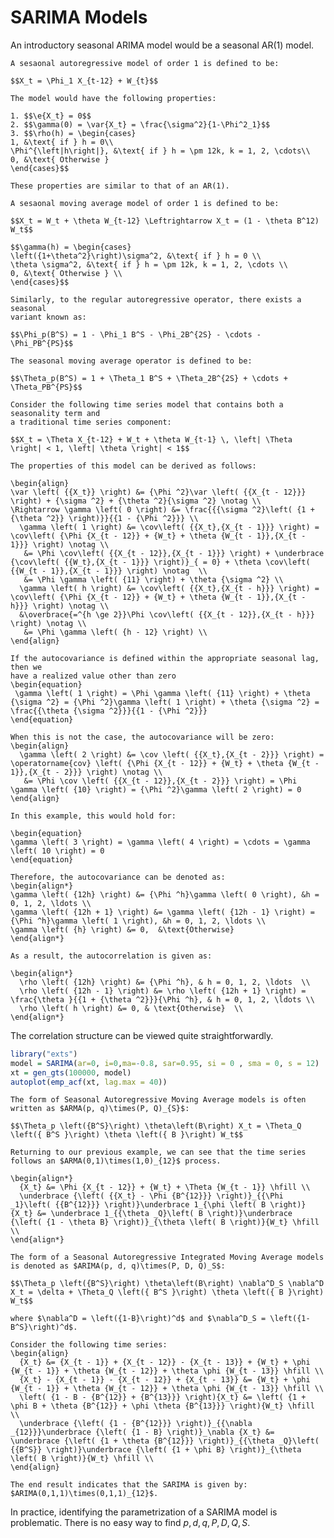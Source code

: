 # SARIMA Models

An introductory seasonal ARIMA model would be a seasonal AR(1) model.

```definition
A sesaonal autoregressive model of order 1 is defined to be:

$$X_t = \Phi_1 X_{t-12} + W_{t}$$

The model would have the following properties:

1. $$\e{X_t} = 0$$
2. $$\gamma(0) = \var{X_t} = \frac{\sigma^2}{1-\Phi^2_1}$$
3. $$\rho(h) = \begin{cases}
1, &\text{ if } h = 0\\
\Phi^{\left|h\right|}, &\text{ if } h = \pm 12k, k = 1, 2, \cdots\\
0, &\text{ Otherwise }
\end{cases}$$

These properties are similar to that of an AR(1).
```


```definition
A sesaonal moving average model of order 1 is defined to be:

$$X_t = W_t + \theta W_{t-12} \Leftrightarrow X_t = (1 - \theta B^12) W_t$$

$$\gamma(h) = \begin{cases}
\left({1+\theta^2}\right)\sigma^2, &\text{ if } h = 0 \\
\theta \sigma^2, &\text{ if } h = \pm 12k, k = 1, 2, \cdots \\
0, &\text{ Otherwise } \\
\end{cases}$$

```

```definition
Similarly, to the regular autoregressive operator, there exists a seasonal
variant known as:

$$\Phi_p(B^S) = 1 - \Phi_1 B^S - \Phi_2B^{2S} - \cdots - \Phi_PB^{PS}$$
```

```definition
The seasonal moving average operator is defined to be:

$$\Theta_p(B^S) = 1 + \Theta_1 B^S + \Theta_2B^{2S} + \cdots + \Theta_PB^{PS}$$
```

```example
Consider the following time series model that contains both a seasonality term and
a traditional time series component:

$$X_t = \Theta X_{t-12} + W_t + \theta W_{t-1} \, \left| \Theta \right| < 1, \left| \theta \right| < 1$$

The properties of this model can be derived as follows:

\begin{align}
\var \left( {{X_t}} \right) &= {\Phi ^2}\var \left( {{X_{t - 12}}} \right) + {\sigma ^2} + {\theta ^2}{\sigma ^2} \notag \\
\Rightarrow \gamma \left( 0 \right) &= \frac{{{\sigma ^2}\left( {1 + {\theta ^2}} \right)}}{{1 - {\Phi ^2}}} \\
  \gamma \left( 1 \right) &= \cov\left( {{X_t},{X_{t - 1}}} \right) = \cov\left( {\Phi {X_{t - 12}} + {W_t} + \theta {W_{t - 1}},{X_{t - 1}}} \right) \notag \\
   &= \Phi \cov\left( {{X_{t - 12}},{X_{t - 1}}} \right) + \underbrace {\cov\left( {{W_t},{X_{t - 1}}} \right)}_{ = 0} + \theta \cov\left( {{W_{t - 1}},{X_{t - 1}}} \right) \notag  \\
   &= \Phi \gamma \left( {11} \right) + \theta {\sigma ^2} \\
  \gamma \left( h \right) &= \cov\left( {{X_t},{X_{t - h}}} \right) = \cov\left( {\Phi {X_{t - 12}} + {W_t} + \theta {W_{t - 1}},{X_{t - h}}} \right) \notag \\
  &\overbrace{=^{h \ge 2}}\Phi \cov\left( {{X_{t - 12}},{X_{t - h}}} \right) \notag \\
   &= \Phi \gamma \left( {h - 12} \right) \\
\end{align}

If the autocovariance is defined within the appropriate seasonal lag, then we
have a realized value other than zero
\begin{equation}
 \gamma \left( 1 \right) = \Phi \gamma \left( {11} \right) + \theta {\sigma ^2} = {\Phi ^2}\gamma \left( 1 \right) + \theta {\sigma ^2} = \frac{{\theta {\sigma ^2}}}{{1 - {\Phi ^2}}}
\end{equation}

When this is not the case, the autocovariance will be zero:
\begin{align}
  \gamma \left( 2 \right) &= \cov \left( {{X_t},{X_{t - 2}}} \right) = \operatorname{cov} \left( {\Phi {X_{t - 12}} + {W_t} + \theta {W_{t - 1}},{X_{t - 2}}} \right) \notag \\
   &= \Phi \cov \left( {{X_{t - 12}},{X_{t - 2}}} \right) = \Phi \gamma \left( {10} \right) = {\Phi ^2}\gamma \left( 2 \right) = 0 
\end{align}

In this example, this would hold for:

\begin{equation}
\gamma \left( 3 \right) = \gamma \left( 4 \right) = \cdots = \gamma \left( 10 \right) = 0
\end{equation}

Therefore, the autocovariance can be denoted as:
\begin{align*}
\gamma \left( {12h} \right) &= {\Phi ^h}\gamma \left( 0 \right), &h = 0, 1, 2, \ldots \\
\gamma \left( {12h + 1} \right) &= \gamma \left( {12h - 1} \right) = {\Phi ^h}\gamma \left( 1 \right), &h = 0, 1, 2, \ldots \\
\gamma \left( {h} \right) &= 0,  &\text{Otherwise} 
\end{align*}

As a result, the autocorrelation is given as:

\begin{align*}
  \rho \left( {12h} \right) &= {\Phi ^h}, & h = 0, 1, 2, \ldots  \\
  \rho \left( {12h - 1} \right) &= \rho \left( {12h + 1} \right) = \frac{\theta }{{1 + {\theta ^2}}}{\Phi ^h}, & h = 0, 1, 2, \ldots \\
  \rho \left( h \right) &= 0, & \text{Otherwise}  \\ 
\end{align*}
```

The correlation structure can be viewed quite straightforwardly.
```r
library("exts")
model = SARIMA(ar=0, i=0,ma=-0.8, sar=0.95, si = 0 , sma = 0, s = 12)
xt = gen_gts(100000, model)
autoplot(emp_acf(xt, lag.max = 40))
```

```definition
The form of Seasonal Autoregressive Moving Average models is often written as $ARMA(p, q)\times(P, Q)_{S}$:

$$\Theta_p \left({B^S}\right) \theta\left(B\right) X_t = \Theta_Q \left({ B^S }\right) \theta \left({ B }\right) W_t$$
```

```example
Returning to our previous example, we can see that the time series follows an $ARMA(0,1)\times(1,0)_{12}$ process.

\begin{align*}
  {X_t} &= \Phi {X_{t - 12}} + {W_t} + \Theta {W_{t - 1}} \hfill \\
  \underbrace {\left( {{X_t} - \Phi {B^{12}}} \right)}_{{\Phi _1}\left( {{B^{12}}} \right)}\underbrace 1_{\phi \left( B \right)}{X_t} &= \underbrace 1_{{\theta _Q}\left( B \right)}\underbrace {\left( {1 - \theta B} \right)}_{\theta \left( B \right)}{W_t} \hfill \\ 
\end{align*}
```

```definition
The form of a Seasonal Autoregressive Integrated Moving Average models is denoted as $ARIMA(p, d, q)\times(P, D, Q)_S$:

$$\Theta_p \left({B^S}\right) \theta\left(B\right) \nabla^D_S \nabla^D X_t = \delta + \Theta_Q \left({ B^S }\right) \theta \left({ B }\right) W_t$$

where $\nabla^D = \left({1-B}\right)^d$ and $\nabla^D_S = \left({1-B^S}\right)^d$.
```

```example
Consider the following time series:
\begin{align}
  {X_t} &= {X_{t - 1}} + {X_{t - 12}} - {X_{t - 13}} + {W_t} + \phi {W_{t - 1}} + \theta {W_{t - 12}} + \theta \phi {W_{t - 13}} \hfill \\
  {X_t} - {X_{t - 1}} - {X_{t - 12}} + {X_{t - 13}} &= {W_t} + \phi {W_{t - 1}} + \theta {W_{t - 12}} + \theta \phi {W_{t - 13}} \hfill \\
  \left( {1 - B - {B^{12}} + {B^{13}}} \right){X_t} &= \left( {1 + \phi B + \theta {B^{12}} + \phi \theta {B^{13}}} \right){W_t} \hfill \\
  \underbrace {\left( {1 - {B^{12}}} \right)}_{{\nabla _{12}}}\underbrace {\left( {1 - B} \right)}_\nabla {X_t} &= \underbrace {\left( {1 + \theta {B^{12}}} \right)}_{{\theta _Q}\left( {{B^S}} \right)}\underbrace {\left( {1 + \phi B} \right)}_{\theta \left( B \right)}{W_t} \hfill \\ 
\end{align}

The end result indicates that the SARIMA is given by: $ARIMA(0,1,1)\times(0,1,1)_{12}$.
```

In practice, identifying the parametrization of a SARIMA model is problematic.
There is no easy way to find $p, d, q, P, D, Q, S$.